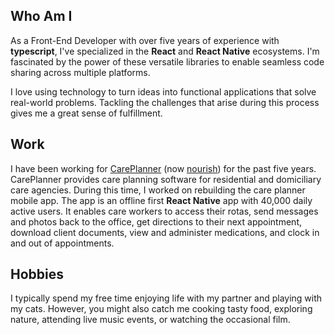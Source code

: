 ## Who Am I

As a Front-End Developer with over five years of experience with **typescript**, I've specialized in the **React** and
**React Native** ecosystems. I'm fascinated by the power of these versatile libraries to enable seamless code sharing
across multiple platforms.

I love using technology to turn ideas into functional applications that solve real-world problems. Tackling the
challenges that arise during this process gives me a great sense of fulfillment.

## Work

I have been working for [CarePlanner][1] (now [nourish][2]) for the past five years. CarePlanner provides care planning
software for residential and domiciliary care agencies. During this time, I worked on rebuilding the care planner mobile
app. The app is an offline first **React Native** app with 40,000 daily active users. It enables care workers to access
their rotas, send messages and photos back to the office, get directions to their next appointment, download client
documents, view and administer medications, and clock in and out of appointments.

## Hobbies

I typically spend my free time enjoying life with my partner and playing with my cats. However, you might also catch me
cooking tasty food, exploring nature, attending live music events, or watching the occasional film.

[1]: https://nourishcare.com/careplanner/
[2]: https://nourishcare.com/
